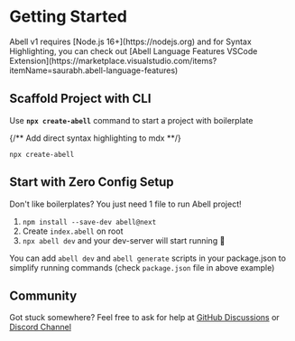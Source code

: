 
# Getting Started

<NoteBlock title="Compatibility Note">
  Abell v1 requires [Node.js 16+](https://nodejs.org) and for Syntax
  Highlighting, you can check out [Abell Language Features VSCode
  Extension](https://marketplace.visualstudio.com/items?itemName=saurabh.abell-language-features)
</NoteBlock>

## Scaffold Project with CLI

Use **`npx create-abell`** command to start a project with boilerplate

{/** Add direct syntax highlighting to mdx **/}

```shell
npx create-abell
```

## Start with Zero Config Setup

Don't like boilerplates? You just need 1 file to run Abell project!

1. `npm install --save-dev abell@next`
2. Create `index.abell` on root
3. `npx abell dev` and your dev-server will start running 🥳

<div dangerouslySetInnerHTML={{ __html: editor(noConfigSetup) }} />

You can add `abell dev` and `abell generate` scripts in your package.json to simplify
running commands (check `package.json` file in above example)

## Community

Got stuck somewhere? Feel free to ask for help at [GitHub Discussions](https://github.com/abelljs/abell/discussions) or [Discord Channel](https://discord.gg/ndsVpRG)

